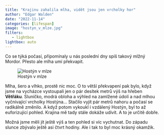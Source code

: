 ```yaml
---
title: "Krajinu zahalila mlha, vidět jsou jen vrcholky hor"
author: "Edgar Walden"
date: "2022-11-14"
categories: [lifespan]
image: "hostyn_v_mlze.jpg"
filters:
   - lightbox
lightbox: auto
---
```

Co se týká počasí, připomínaly u nás poslední dny spíš takový mlžný Mordor. Přesto ale mlha umí překvapit.<!--more-->

![Hostýn v mlze](hostyn_v_mlze.jpg)

Mlha, šero a vlhko, prostě nic moc. O to větší překvapení pak bylo, když jsme na vycházce vystoupali jen o pár desítek metrů výš na hřeben **Větřáku**. Sluníčko, modrá obloha a výhled na zamlžené údolí a nad mlhou vyčnívající vrcholky Hostýna... Stačilo vyjít pár metrů nahoru a počasí se radikálně změnilo. A když potom vykoukl i vzdálený Hostýn, byl to až euforizující pohled. Krajina mě tady stále dokáže udivit. A to je určitě dobře.

Možná jsme měli jít ještě výš a ten pohled si víc vychutnat. Do západu slunce zbývalo ještě asi čtvrt hodiny. Ale i tak to byl moc krásný okamžik.
